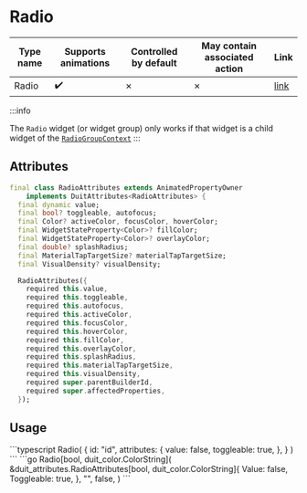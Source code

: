 
# Radio

| Type name | Supports animations | Controlled by default | May contain associated action | Link |
| - | - | - | - | - |
| Radio | :heavy_check_mark: | &cross; | &cross; | [link](https://api.flutter.dev/flutter/material/Radio-class.html) |

:::info

The `Radio` widget (or widget group) only works if that widget is a child widget of the [`RadioGroupContext`](/docs/widgets/special/radio_group_context)
:::

## Attributes

```dart
final class RadioAttributes extends AnimatedPropertyOwner
    implements DuitAttributes<RadioAttributes> {
  final dynamic value;
  final bool? toggleable, autofocus;
  final Color? activeColor, focusColor, hoverColor;
  final WidgetStateProperty<Color>? fillColor;
  final WidgetStateProperty<Color>? overlayColor;
  final double? splashRadius;
  final MaterialTapTargetSize? materialTapTargetSize;
  final VisualDensity? visualDensity;

  RadioAttributes({
    required this.value,
    required this.toggleable,
    required this.autofocus,
    required this.activeColor,
    required this.focusColor,
    required this.hoverColor,
    required this.fillColor,
    required this.overlayColor,
    required this.splashRadius,
    required this.materialTapTargetSize,
    required this.visualDensity,
    required super.parentBuilderId,
    required super.affectedProperties,
  });
```

## Usage

<Tabs groupId="lang">
  <TabItem value="ts" label="TypeScript" default>
    ```typescript
    Radio(
        {
            id: "id",
            attributes: {
                value: false,
                toggleable: true,
            },
        }
    )
    ```
  </TabItem>
  <TabItem value="go" label="Go">
    ```go
	Radio[bool, duit_color.ColorString](
		&duit_attributes.RadioAttributes[bool, duit_color.ColorString]{
			Value: false,
			Toggleable: true,
		},
		"",
		false,
	)
    ```
  </TabItem>
</Tabs>

